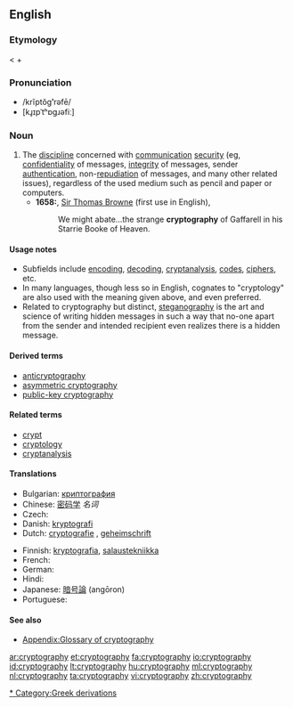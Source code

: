 ==English==
{{wikipedia}}

===Etymology===
< {{etyl|el}} {{term|κρυπτός||hidden|tr=kryptos|sc=polytonic}} + {{term|γράφειν|tr=gráphein||to [[write]]|sc=polytonic}}

===Pronunciation===
* /krĭptŏg'''ʹ'''rəfē/
* [kɹ̥ɪpˈtʰɒgɹəfiː]
*: {{rhymes|ɒgrəfiː}}

===Noun===
{{en-noun|-}}

# The [[discipline]] concerned with [[communication]] [[security]] (eg, [[confidentiality]] of messages, [[integrity]] of messages, sender [[authentication]], non-[[repudiation]] of messages, and many other related issues), regardless of the used medium such as pencil and paper or computers.
#* '''1658:''', [[w:Thomas Browne|Sir Thomas Browne]] (first use in English),
#*: We might abate...the strange '''cryptography''' of Gaffarell in his Starrie Booke of Heaven.

====Usage notes====
* Subfields include [[encode|encoding]], [[decode|decoding]], [[cryptanalysis]], [[code]]s, [[cipher]]s, etc.
* In many languages, though less so in English, cognates to "cryptology" are also used with the meaning given above, and even preferred.
* Related to cryptography but distinct, [[steganography]] is the art and science of writing hidden messages in such a way that no-one apart from the sender and intended recipient even realizes there is a hidden message.

====Derived terms====
* [[anticryptography]]
* [[asymmetric cryptography]]
* [[public-key cryptography]]

====Related terms====
* [[crypt]]
* [[cryptology]]
* [[cryptanalysis]]

====Translations====
{{trans-top|discipline concerned with communication security}}
* Bulgarian: [[криптография]] {{f}}
* Chinese: [[密码学]] ''名词''
* Czech: {{t-|cs|kryptografie|f}}
* Danish: [[kryptografi]]
* Dutch: [[cryptografie]] {{n}}, [[geheimschrift]] {{f}}
{{trans-mid}}
* Finnish: [[kryptografia]], [[salaustekniikka]]
* French: {{t+|fr|cryptographie|f}}
* German: {{t+|de|Kryptographie|f}}
* Hindi: {{t|hi|गूढ़लेखन|m|tr=gudalekhan|xs=Hindi}}
* Japanese: [[暗号論]] (angōron)
* Portuguese: {{t+|pt|criptografia|f}}
{{trans-bottom}}

====See also====
* [[Appendix:Glossary of cryptography]]

[[Category:Cryptography|* ]]
[[Category:Greek derivations]]

[[ar:cryptography]]
[[et:cryptography]]
[[fa:cryptography]]
[[io:cryptography]]
[[id:cryptography]]
[[lt:cryptography]]
[[hu:cryptography]]
[[ml:cryptography]]
[[nl:cryptography]]
[[ta:cryptography]]
[[vi:cryptography]]
[[zh:cryptography]]